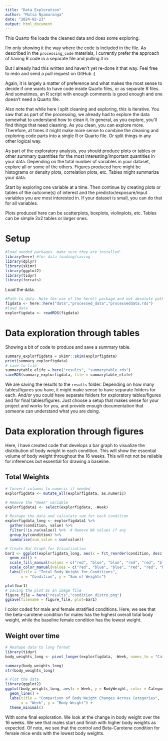 ```yaml
---
title: "Data Exploration"
author: "Mutsa Nyamuranga"
date: "2024-02-23"
output: html_document
---
```


This Quarto file loads the cleaned data and does some exploring.

I'm only showing it the way where the code is included in the file. As described in the `processing_code` materials, I currently prefer the approach of having R code in a separate file and pulling it in.

But I already had this written and haven't yet re-done it that way. Feel free to redo and send a pull request on GitHub :)

Again, it is largely a matter of preference and what makes the most sense to decide if one wants to have code inside Quarto files, or as separate R files. And sometimes, an R script with enough comments is good enough and one doesn't need a Quarto file.

Also note that while here I split cleaning and exploring, this is iterative. You saw that as part of the processing, we already had to explore the data somewhat to understand how to clean it. In general, as you explore, you'll find things that need cleaning. As you clean, you can explore more. Therefore, at times it might make more sense to combine the cleaning and exploring code parts into a single R or Quarto file. Or split things in any other logical way.

As part of the exploratory analysis, you should produce plots or tables or other summary quantities for the most interesting/important quantities in your data. Depending on the total number of variables in your dataset, explore all or some of the others. Figures produced here might be histograms or density plots, correlation plots, etc. Tables might summarize your data.

Start by exploring one variable at a time. Then continue by creating plots or tables of the outcome(s) of interest and the predictor/exposure/input variables you are most interested in. If your dataset is small, you can do that for all variables.

Plots produced here can be scatterplots, boxplots, violinplots, etc. Tables can be simple 2x2 tables or larger ones.

# Setup

```r
#load needed packages. make sure they are installed.
library(here) #for data loading/saving
library(dplyr)
library(skimr)
library(ggplot2)
library(tidyr)
library(forcats)
```

Load the data.

```r
#Path to data. Note the use of the here() package and not absolute paths
figdata <- here::here("data","processed_data","processeddata.rds")
#load data
explorfigdata <- readRDS(figdata)
```

# Data exploration through tables

Showing a bit of code to produce and save a summary table.

```r
summary_explorfigdata = skimr::skim(explorfigdata)
print(summary_explorfigdata)
# save to file
summarytable_elife = here("results", "summarytable.rds")
saveRDS(summary_explorfigdata, file = summarytable_elife)
```

We are saving the results to the `results` folder. Depending on how many tables/figures you have, it might make sense to have separate folders for each. And/or you could have separate folders for exploratory tables/figures and for final tables/figures. Just choose a setup that makes sense for your project and works for you, and provide enough documentation that someone can understand what you are doing.

# Data exploration through figures

Here, I have created code that develops a bar graph to visualize the distribution of body weight in each condition. This will show the essential volume of body weight throughout the 16 weeks. This will not not be reliable for inferences but essential for drawing a baseline.

## Total Weights

```r
# Convert columns to numeric if needed
explorfigdata <- mutate_all(explorfigdata, as.numeric)

# Remove the "Week" variable
explorfigdata1 <- select(explorfigdata, -Week)

# Reshape the data and calculate sum for each condition
explorfigdata_long <- explorfigdata1 %>%
  gather(condition, value) %>%
  filter(!is.na(value)) %>%  # Remove NA values if any
  group_by(condition) %>%
  summarise(sum_value = sum(value))

# Create Bar Graph for Visualization
bar1 <- ggplot(explorfigdata_long, aes(x = fct_reorder(condition, desc(sum_value)), y = sum_value, fill = condition)) +
  geom_col() +
  scale_fill_manual(values = c("red", "blue", "blue", "red", "red", "blue")) +  # Fill colors
  scale_color_manual(values = c("red", "blue", "blue", "red", "red", "blue")) +  # Border colors
  labs(title = "Total Body Weight for Conditions",
       x = "Condition", y = "Sum of Weights")

plot(bar1)
# Saving the plot as an image file
figure_file = here("results","condition_distro.png")
ggsave(filename = figure_file, plot=bar1) 
```

I color coded for male and female stratified conditions. Here, we see that the beta-carotene condition for males has the highest overall total body weight, while the baseline female condition has the lowest weight.

## Weight over time

```r
# Reshape data to long format
library(tidyr)
body_weights_long <- pivot_longer(explorfigdata, -Week, names_to = "Category", values_to = "BodyWeight")

summary(body_weights_long)
str(body_weights_long)

# Plot the data
library(ggplot2)
ggplot(body_weights_long, aes(x = Week, y = BodyWeight, color = Category)) +
  geom_line() +
  labs(title = "Comparison of Body Weight Changes Across Categories",
       x = "Week", y = "Body Weight") +
  theme_minimal()
```

With some final exploration. We look at the change in body weight over the 16 weeks. We see that males start and finish with higher body weights as expected. Of note, we see that the control and Beta-Carotene condition for female mice ends with the lowest body weights.
